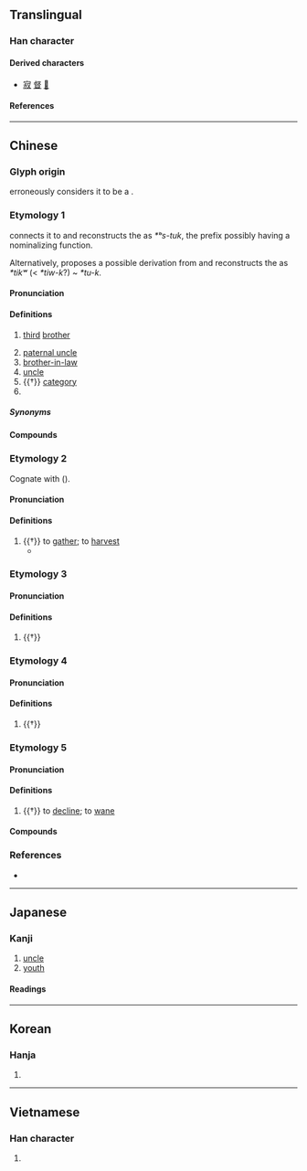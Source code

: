 {{character info}}
==Translingual==

===Han character===
{{Han char|rn=29|rad=又|as=06|sn=8|four=27940|canj=YFE|ids=⿰尗又}}

====Derived characters====
* [[寂]] [[督]] [[𮀣]]

====References====
{{Han ref|kx=0165.420|dkj=03154|dj=0376.240|hdz=10396.010|uh=53D4}}

----

==Chinese==

===Glyph origin===
{{Han etym}}
''{{w|Shuowen}}'' erroneously considers it to be a {{Han compound|尗|又|ls=psc|t2=hand|c1=p|c2=s|nocap=1}}.
{{attn|zh|needs expansion}}

===Etymology 1===
{{zh-forms|alt=𠁮,𡬟,𡬧,𡭫,𠦑,𢆑}} {{attn|zh|are all these forms used for this etymology?}}
{{zh-ref|Sagart (1999)}} connects it to {{och-l|督|tr=*ᵃtuk|middle}} and reconstructs the {{cog|och|-}} as ''*ᵇs-tuk'', the prefix possibly having a nominalizing function.

Alternatively, {{zh-ref|Starostin}} proposes a possible derivation from {{inh|zh|sit-pro|*m-(t/d)u|*t(h)u (~ -iw)|nephew}} and reconstructs the {{cog|och|-}} as ''*tikʷ'' (< ''*tiw-k''?) ~ ''*tu-k''.

====Pronunciation====
{{zh-pron
|m=叔
|m-s=su2
|c=suk1
|c-t=suuk2
|g=suh6
|h=pfs=suk;gd=sug5
|j=sueh4
|mb=sṳ̆
|md=cé̤ṳk
|mn=xm,zz,tw:chek/qz:chiak/qz:cheh/siok
|mn_note=chek/chiak/cheh - vernacular; siok - literary
|mn-t=zêg4/sog4
|mn-t_note=zêg4 - vernacular; sog4 - literary
|w=4soq
|x=shou6
|mc=y
|oc=2,y
|ma=y
|cat=n,a,pn
}}

====Definitions====
{{zh-hanzi}}

# {{lb|zh|literary}} [[third]] [[brother]]
# [[paternal uncle]] {{gl|[[father]]'s [[younger brother]]}}
# [[brother-in-law]] {{gl|[[husband]]'s younger brother}}
# [[uncle]] {{gl|a term of address for a man around one's father's age or slightly younger}}
# {{†}} [[category]] {{rfclarify|zh}}
# {{surname|zh}}

=====Synonyms=====
{{zh-dial|叔父}}

====Compounds====
{{zh-der|叔伯|世叔|伯仲叔季|叔公|叔母|叔叔|大叔于田|叔姪|叔子|伯夷叔齊|伯叔|太叔|師叔|家叔|叔季|山姆叔叔|保叔塔|小叔|大叔|叔祖|女叔|叔孫|叔于田|叔祖母|叔婆|叔父|皇叔|痴叔|申叔|族叔|表叔|蔡叔|阿叔|老叔|三叔|中叔|么叔|二叔|五叔|以叔援嫂|仲叔|叔丈|叔丈人|叔丈母|叔仲|叔先|叔向|叔均|叔夏|叔夜|叔妹|叔姑|叔山|叔帶|叔度|叔度陂|叔度陂湖|叔待|叔援嫂溺|叔敖|叔旦|叔服|叔牙|叔獻|叔相|叔翁|叔舅|叔豹|叔達|叔郎|叔鮪|叔齊|同叔|四叔|夷叔|嫂溺叔援|子叔|孟仲叔季|季叔|孫叔|小叔子|小爺叔|山姆大叔|庶叔|廖叔|從叔|從祖叔母|惠叔|戎叔|方叔|步叔|班叔|癡叔|磬叔|芻叔|范叔|血叔|衰叔|賢叔|飂叔|飂叔安|養叔|鮑叔}}

===Etymology 2===
{{zh-forms|alt=掓,𠁮,𡬟,𡬧,𡭫,𠦑,𢆑}}
Cognate with {{och-l|收|to gather; to harvest|id=1}} ({{zh-ref|Schuessler, 2007}}).

====Pronunciation====
{{zh-pron
|m=叔
|mc=y
|oc=1,y
|ma=y
|cat=v
}}

====Definitions====
{{zh-hanzi}}

# {{†}} to [[gather]]; to [[harvest]]
#* {{zh-x|七月 食 瓜，八月 斷 壺，九月 叔 苴，采 荼 薪 樗。|In the seventh month, they eat the melons;<br>In the eighth, they cut down the bottle-gourds;<br>In the ninth, they '''gather''' the hemp-seed;<br>They gather the sowthistle and make firewood of the Fetid tree.|ref=Shijing}}

===Etymology 3===
{{zh-forms}}

====Pronunciation====
{{zh-pron
|m=shū,shú,chù,1nb=standard in Mainland,2nb=standard in Taiwan,3nb=variant
|ma=y
|cat=a
}}

====Definitions====
{{zh-hanzi}}

# {{†}} {{zh-alt-form|淑|[[good]]}}

===Etymology 4===
{{zh-forms}}

====Pronunciation====
{{zh-pron
|m=叔
|ma=y
|cat=n
}}

====Definitions====
{{zh-hanzi}}

# {{†}} {{zh-alt-form|菽|[[legume]]}}

===Etymology 5===
{{zh-forms}}

====Pronunciation====
{{zh-pron
|m=叔
|ma=y
|cat=v
}}

====Definitions====
{{zh-hanzi}}

# {{†}} to [[decline]]; to [[wane]]

====Compounds====
{{zh-der|叔世|叔季|叔末|叔代}}

===References===
* {{R:twedu|C04273-001}}

{{zh-cat|Family}}

----

==Japanese==

===Kanji===
{{ja-kanji|grade=c|rs=又06}}

# [[uncle]]
# [[youth]]

====Readings====
{{ja-readings
|goon=すく
|kanon=しゅく
|kun=おじ-
}}

----

==Korean==

===Hanja===
{{ko-hanja|숙}}

# {{rfdef|ko|sort=又06}}

----

==Vietnamese==

===Han character===
{{vi-readings|reading=[[thúc]]|rs=又06}}

# {{rfdef|vi|sort=又06}}